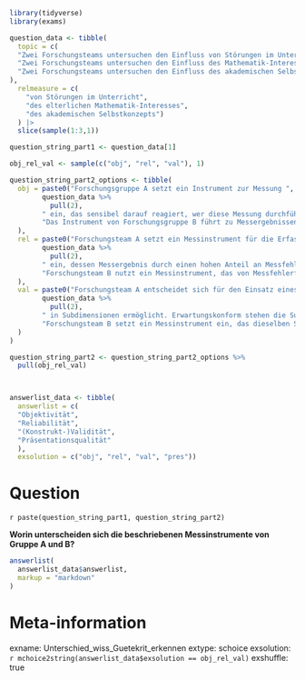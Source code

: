 ```r
library(tidyverse)
library(exams)

question_data <- tibble(
  topic = c(
  "Zwei Forschungsteams untersuchen den Einfluss von Störungen im Unterricht auf die Lehrer:innen-Schüler:innen-Beziehung. \n",
  "Zwei Forschungsteams untersuchen den Einfluss des Mathematik-Interesses der Eltern auf die Anstrengungsbereitschaft ihrer Kinder im Mathematikunterricht. \n",
  "Zwei Forschungsteams untersuchen den Einfluss des akademischen Selbstkonzepts von Erstsemester-Studierenden auf deren Wohlbefinden. \n"
),
  relmeasure = c(
    "von Störungen im Unterricht",
    "des elterlichen Mathematik-Interesses",
    "des akademischen Selbstkonzepts")
  ) |>
  slice(sample(1:3,1))

question_string_part1 <- question_data[1]

obj_rel_val <- sample(c("obj", "rel", "val"), 1)

question_string_part2_options <- tibble(
  obj = paste0("Forschungsgruppe A setzt ein Instrument zur Messung ",
        question_data %>% 
          pull(2),
        " ein, das sensibel darauf reagiert, wer diese Messung durchführt. \n",
        "Das Instrument von Forschungsgruppe B führt zu Messergebnissen, die unabhängig von der durchführenden Person sind."
  ),
  rel = paste0("Forschungsteam A setzt ein Messinstrument für die Erfassung ",
        question_data %>% 
          pull(2),
        " ein, dessen Messergebnis durch einen hohen Anteil an Messfehlern verfälscht ist. \n",
        "Forschungsteam B nutzt ein Messinstrument, das von Messfehlerfreiheit gekennzeichnet ist."
  ),
  val = paste0("Forschungsteam A entscheidet sich für den Einsatz eines Messinstruments, das eine Differenzierung ",
        question_data %>% 
          pull(2),
        " in Subdimensionen ermöglicht. Erwartungskonform stehen die Subdimensionen in Zusammenhang zueinander. \n",
        "Forschungsteam B setzt ein Messinstrument ein, das dieselben Subdimensionen misst, findet aber ein ungewöhnliches, den Erwartungen widersprechendes Muster der einzelnen Subdimensionen zueinander."
  )
)

question_string_part2 <- question_string_part2_options %>%
  pull(obj_rel_val)



answerlist_data <- tibble(
  answerlist = c(
  "Objektivität",
  "Reliabilität",
  "(Konstrukt-)Validität",
  "Präsentationsqualität"
  ),
  exsolution = c("obj", "rel", "val", "pres"))


```


Question
========
`r paste(question_string_part1, question_string_part2)`

**Worin unterscheiden sich die beschriebenen Messinstrumente von Gruppe A und B?**


```r
answerlist(
  answerlist_data$answerlist,
  markup = "markdown"
)
```




Meta-information
================
exname: Unterschied_wiss_Guetekrit_erkennen
extype: schoice
exsolution: `r mchoice2string(answerlist_data$exsolution == obj_rel_val)`
exshuffle: true